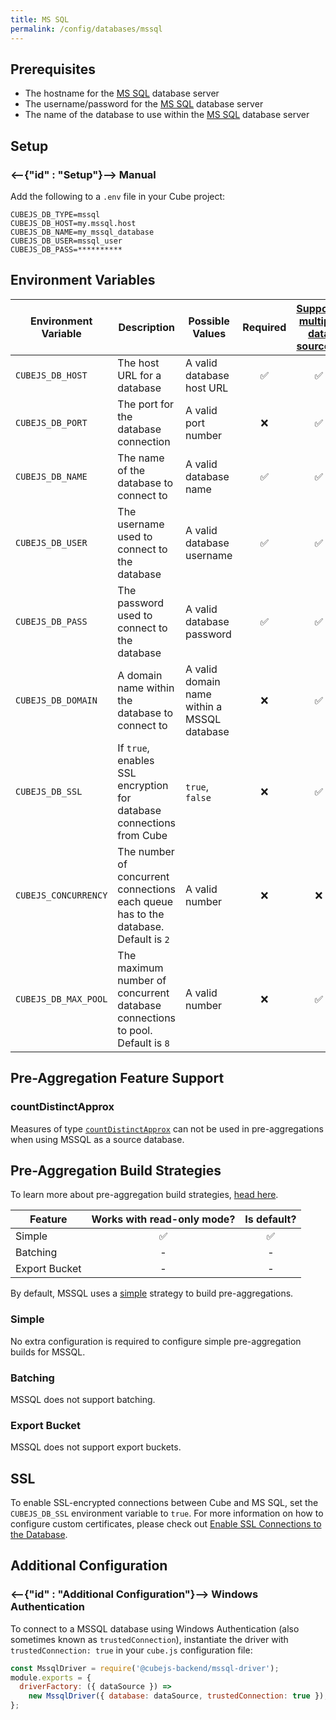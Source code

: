 ```yaml
---
title: MS SQL
permalink: /config/databases/mssql
---
```


## Prerequisites

- The hostname for the [MS SQL][mssql] database server
- The username/password for the [MS SQL][mssql] database server
- The name of the database to use within the [MS SQL][mssql] database server

## Setup

### <--{"id" : "Setup"}--> Manual

Add the following to a `.env` file in your Cube project:

```dotenv
CUBEJS_DB_TYPE=mssql
CUBEJS_DB_HOST=my.mssql.host
CUBEJS_DB_NAME=my_mssql_database
CUBEJS_DB_USER=mssql_user
CUBEJS_DB_PASS=**********
```

## Environment Variables

| Environment Variable | Description                                                                         | Possible Values                             | Required | [Supports multiple data sources?][ref-config-multiple-ds-decorating-env] |
| -------------------- | ----------------------------------------------------------------------------------- | ------------------------------------------- | :------: | :----------------------------------------------------------------------: |
| `CUBEJS_DB_HOST`     | The host URL for a database                                                         | A valid database host URL                   |    ✅    |                                    ✅                                    |
| `CUBEJS_DB_PORT`     | The port for the database connection                                                | A valid port number                         |    ❌    |                                    ✅                                    |
| `CUBEJS_DB_NAME`     | The name of the database to connect to                                              | A valid database name                       |    ✅    |                                    ✅                                    |
| `CUBEJS_DB_USER`     | The username used to connect to the database                                        | A valid database username                   |    ✅    |                                    ✅                                    |
| `CUBEJS_DB_PASS`     | The password used to connect to the database                                        | A valid database password                   |    ✅    |                                    ✅                                    |
| `CUBEJS_DB_DOMAIN`   | A domain name within the database to connect to                                     | A valid domain name within a MSSQL database |    ❌    |                                    ✅                                    |
| `CUBEJS_DB_SSL`      | If `true`, enables SSL encryption for database connections from Cube                | `true`, `false`                             |    ❌    |                                    ✅                                    |
| `CUBEJS_CONCURRENCY` | The number of concurrent connections each queue has to the database. Default is `2` | A valid number                              |    ❌    |                                    ❌                                    |
| `CUBEJS_DB_MAX_POOL` | The maximum number of concurrent database connections to pool. Default is `8`       | A valid number                              |    ❌    |                                    ✅                                    |

## Pre-Aggregation Feature Support

### countDistinctApprox

Measures of type
[`countDistinctApprox`][ref-schema-ref-types-formats-countdistinctapprox] can
not be used in pre-aggregations when using MSSQL as a source database.

## Pre-Aggregation Build Strategies

<InfoBox>

To learn more about pre-aggregation build strategies, [head
here][ref-caching-using-preaggs-build-strats].

</InfoBox>

| Feature       | Works with read-only mode? | Is default? |
| ------------- | :------------------------: | :---------: |
| Simple        |             ✅             |     ✅      |
| Batching      |             -              |      -      |
| Export Bucket |             -              |      -      |

By default, MSSQL uses a [simple][self-preaggs-simple] strategy to build
pre-aggregations.

### Simple

No extra configuration is required to configure simple pre-aggregation builds
for MSSQL.

### Batching

MSSQL does not support batching.

### Export Bucket

MSSQL does not support export buckets.

## SSL

To enable SSL-encrypted connections between Cube and MS SQL, set the
`CUBEJS_DB_SSL` environment variable to `true`. For more information on how to
configure custom certificates, please check out [Enable SSL Connections to the
Database][ref-recipe-enable-ssl].

## Additional Configuration

### <--{"id" : "Additional Configuration"}--> Windows Authentication

To connect to a MSSQL database using Windows Authentication (also sometimes
known as `trustedConnection`), instantiate the driver with
`trustedConnection: true` in your `cube.js` configuration file:

```javascript
const MssqlDriver = require('@cubejs-backend/mssql-driver');
module.exports = {
  driverFactory: ({ dataSource }) =>
    new MssqlDriver({ database: dataSource, trustedConnection: true }),
};
```

[mssql]: https://www.microsoft.com/en-gb/sql-server/sql-server-2019
[ref-caching-using-preaggs-build-strats]:
  /caching/using-pre-aggregations#pre-aggregation-build-strategies
[ref-config-multiple-ds-decorating-env]:
  /config/multiple-data-sources#configuring-data-sources-with-environment-variables-decorated-environment-variables
[ref-recipe-enable-ssl]: /recipes/enable-ssl-connections-to-database
[ref-schema-ref-types-formats-countdistinctapprox]:
  /schema/reference/types-and-formats#count-distinct-approx
[self-preaggs-simple]: #simple
